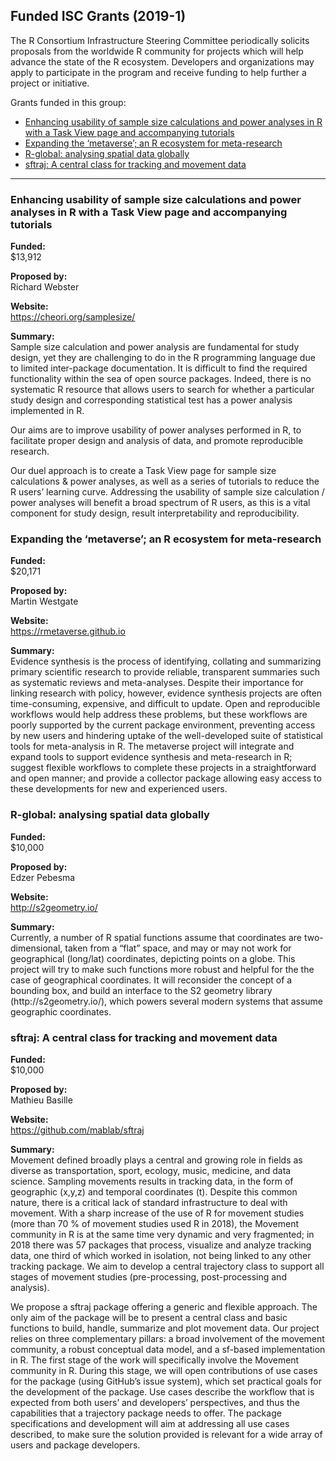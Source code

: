 ## Funded ISC Grants (2019-1)

The R Consortium Infrastructure Steering Committee periodically solicits proposals from the worldwide R community for projects which will help advance the state of the R ecosystem. Developers and organizations may apply to participate in the program and receive funding to help further a project or initiative.

Grants funded in this group:

-   [Enhancing usability of sample size calculations and power analyses in R with a Task View page and accompanying tutorials](#enhancing-usability-of-sample-size-calculations-and-power-analyses-in-r-with-a-task-view-page-and-accompanying-tutorials)
-   [Expanding the ‘metaverse'; an R ecosystem for meta-research](#expanding-the-metaverse-an-r-ecosystem-for-meta-research)
-   [R-global: analysing spatial data globally](#r-global-analysing-spatial-data-globally)
-   [sftraj: A central class for tracking and movement data](#sftraj-a-central-class-for-tracking-and-movement-data)

___

### Enhancing usability of sample size calculations and power analyses in R with a Task View page and accompanying tutorials

**Funded:**  
$13,912

**Proposed by:**  
Richard Webster

**Website:**  
[https://cheori.org/samplesize/](https://cheori.org/samplesize/)

**Summary:**  
Sample size calculation and power analysis are fundamental for study design, yet they are challenging to do in the R programming language due to limited inter-package documentation. It is difficult to find the required functionality within the sea of open source packages. Indeed, there is no systematic R resource that allows users to search for whether a particular study design and corresponding statistical test has a power analysis implemented in R.

Our aims are to improve usability of power analyses performed in R, to facilitate proper design and analysis of data, and promote reproducible research.

Our duel approach is to create a Task View page for sample size calculations & power analyses, as well as a series of tutorials to reduce the R users' learning curve. Addressing the usability of sample size calculation / power analyses will benefit a broad spectrum of R users, as this is a vital component for study design, result interpretability and reproducibility.

### Expanding the ‘metaverse'; an R ecosystem for meta-research

**Funded:**  
$20,171

**Proposed by:**  
Martin Westgate

**Website:**  
[https://rmetaverse.github.io](https://rmetaverse.github.io/)

**Summary:**  
Evidence synthesis is the process of identifying, collating and summarizing primary scientific research to provide reliable, transparent summaries such as systematic reviews and meta-analyses. Despite their importance for linking research with policy, however, evidence synthesis projects are often time-consuming, expensive, and difficult to update. Open and reproducible workflows would help address these problems, but these workflows are poorly supported by the current package environment, preventing access by new users and hindering uptake of the well-developed suite of statistical tools for meta-analysis in R. The metaverse project will integrate and expand tools to support evidence synthesis and meta-research in R; suggest flexible workflows to complete these projects in a straightforward and open manner; and provide a collector package allowing easy access to these developments for new and experienced users.

### R-global: analysing spatial data globally

**Funded:**  
$10,000

**Proposed by:**  
Edzer Pebesma

**Website:**  
[http://s2geometry.io/](http://s2geometry.io/)

**Summary:**  
Currently, a number of R spatial functions assume that coordinates are two-dimensional, taken from a "flat" space, and may or may not work for geographical (long/lat) coordinates, depicting points on a globe. This project will try to make such functions more robust and helpful for the the case of geographical coordinates. It will reconsider the concept of a bounding box, and build an interface to the S2 geometry library (http://s2geometry.io/), which powers several modern systems that assume geographic coordinates.

### sftraj: A central class for tracking and movement data

**Funded:**  
$10,000

**Proposed by:**  
Mathieu Basille

**Website:**  
[https://github.com/mablab/sftraj](https://github.com/mablab/sftraj)

**Summary:**  
Movement defined broadly plays a central and growing role in fields as diverse as transportation, sport, ecology, music, medicine, and data science. Sampling movements results in tracking data, in the form of geographic (x,y,z) and temporal coordinates (t). Despite this common nature, there is a critical lack of standard infrastructure to deal with movement. With a sharp increase of the use of R for movement studies (more than 70 % of movement studies used R in 2018), the Movement community in R is at the same time very dynamic and very fragmented; in 2018 there was 57 packages that process, visualize and analyze tracking data, one third of which worked in isolation, not being linked to any other tracking package. We aim to develop a central trajectory class to support all stages of movement studies (pre-processing, post-processing and analysis).

We propose a sftraj package offering a generic and flexible approach. The only aim of the package will be to present a central class and basic functions to build, handle, summarize and plot movement data. Our project relies on three complementary pillars: a broad involvement of the movement community, a robust conceptual data model, and a sf-based implementation in R. The first stage of the work will specifically involve the Movement community in R. During this stage, we will open contributions of use cases for the package (using GitHub's issue system), which set practical goals for the development of the package. Use cases describe the workflow that is expected from both users' and developers' perspectives, and thus the capabilities that a trajectory package needs to offer. The package specifications and development will aim at addressing all use cases described, to make sure the solution provided is relevant for a wide array of users and package developers.